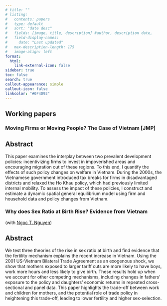 ```yaml
---
# title: ""
# listing:
#   contents: papers
#   type: default
#   sort: "date desc"
#   fields: [image, title, description] #author, description date, 
#   field-display-names:
#     date: "Last updated"
#   max-description-length: 175
#   image-align: left
format:
  html:
    link-external-icon: false
sidebar: true
toc: false 
search: true
callout-appearance: simple
callout-icon: false
linkcolor: "#0F4D92"
---
```


## Working papers

### Moving Firms or Moving People? The Case of Vietnam \[JMP\] 

::: {.callout-note collapse="true"}
## Abstract

This paper examines the interplay between two prevalent development policies: incentivizing firms to invest in impoverished areas and encouraging migration out of these regions. To this end, I quantify the effects of such policy changes on welfare in Vietnam. During the 2000s, the Vietnamese government introduced tax breaks for firms in disadvantaged districts and relaxed the Ho Khau policy, which had previously limited internal mobility. To assess the impact of these policies, I construct and estimate a dynamic spatial general equilibrium model using firm and household data and policy changes from Vietnam.

<!-- [Download Full Paper (PDF)](www.example.com/link-to-pdf) -->

<!-- #### Press Coverage -->
<!-- 1. [Title of Press Coverage 1](link-to-press-coverage-1) -->
<!-- 2. [Title of Press Coverage 2](link-to-press-coverage-2) -->
<!-- 3. [Title of Press Coverage 3](link-to-press-coverage-3) -->
:::




### Why does Sex Ratio at Birth Rise?  Evidence from Vietnam
(with [Ngoc T. Nguyen](https://sites.google.com/view/jade-ngoc-nguyen/home?authuser=0))

::: {.callout-note collapse="true"}
## Abstract

We test three theories of the rise in sex ratio at birth and find evidence that the fertility mechanism explains the recent increase in Vietnam. Using the 2001 US-Vietnam Bilateral Trade Agreement as an exogenous shock, we show that mothers exposed to larger tariff cuts are more likely to have boys, work more hours and less likely to give birth. These results hold up when we account for other competing mechanisms, including changes in fathers' exposure to the policy and daughters' economic returns in repeated cross-sectional and panel data. This paper highlights the trade-off between work and children for mothers, and the potential role of trade policy in heightening this trade-off, leading to lower fertility and higher sex-selection. 

<!-- [Download Full Paper (PDF)](www.example.com/link-to-pdf) -->
:::
